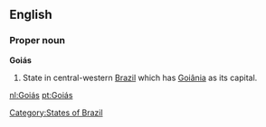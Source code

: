 ==English==

===Proper noun===
'''Goiás'''

#State in central-western [[Brazil]] which has [[Goiânia]] as its capital.

[[Category:States of Brazil]]
[[nl:Goiás]]
[[pt:Goiás]]